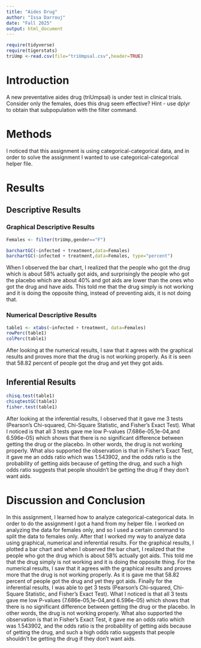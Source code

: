 ```yaml
---
title: "Aides Drug"
author: "Issa Darrouj"
date: "Fall 2025"
output: html_document
---
```


```r
require(tidyverse)
require(tigerstats)
triUmp <-read.csv(file="triUmpsal.csv",header=TRUE)
```

# Introduction

<!--In this section you explain what you are trying to show.  Where did the data come from?  What is the research or other question you are trying to answer?.  If you skimp in this section expect to be marked down in your grade. Paint a picture of the project a couple of paragraphs is expected!-->

A new  preventative aides drug (triUmpsal) is under test in clinical trials. Consider only the females, does this drug seem effective?  Hint - use dplyr to obtain that subpopulation with the filter command.

# Methods

<!--Decide on your methods:  use "variable analysis" or other appropriate descriptors.  Make sure to choose at least one graphical method and at least one numerical method. Discuss what data manipulations may be needed for example subsetting or other binning procedures and what sort of graphical displays and inferential tools will be used!-->

I noticed that this assignment is using categorical-categorical data, and in order to solve the assignment I wanted to use categorical-categorical helper file.

# Results

<!--Divide this section into two sub-sections:  One for your descriptive  results and one for your inferential results.!-->

## Descriptive Results

### Graphical Descriptive Results

<!--Graphical results here.  Make sure to show your code.  Provide appropriate labels for axes, giving units if possible, and provide a good title for the graph, too.  Use the graphical results to describe the patterns if any that exist in the data as focused toward the research question. Bottom line is to explain the features of the graph that are relevant to conforming or departing to what is expected by your null hypothesis !-->

```r
Females <- filter(triUmp,gender=="F")
```


```r
barchartGC(~infected + treatment,data=Females)
barchartGC(~infected + treatment,data=Females, type="percent")

```

When I observed the bar chart, I realized that the people who got the drug which is about 58% actually got aids, and surprisingly the people who got the placebo which are about 40% and got aids are lower than the ones who got the drug and have aids. This told me that the drug simply is not working and it is doing the opposite thing, instead of preventing aids, it is not doing that.

### Numerical Descriptive Results

<!--Numerical results go here. Use the numerical results to describe the patterns if any that exist in the data as focused toward the research question!-->

```r
table1 <- xtabs(~infected + treatment, data=Females)
rowPerc(table1)
colPerc(table1)
```

After looking at the numerical results, I saw that it agrees with the graphical results and proves more that the drug is not working properly. As it is seen that 58.82 percent of people got the drug and yet they got aids.  

## Inferential Results

<!--State hypothesis clearly.  Make sure your discussion of the inferential test covers all the aspects that the test output produces, such as test statistic, p-value etc.  Make a decision about the null hypothesis, explain the assumptions on which the selected test/procedure was based, and why the chosen procedure satisfys the assumptions and is appropriate to answer the research question!-->

```r
chisq.test(table1)
chisqtestGC(table1)
fisher.test(table1)
```

After looking at the inferential results, I observed that it gave me 3 tests (Pearson's Chi-squared, Chi-Square Statistic, and Fisher's Exact Test). What I noticed is that all 3 tests gave me low P-values (7.686e-05,1e-04,and 6.596e-05) which shows that there is no significant difference between getting the drug or the placebo. In other words, the drug is not working properly. What also supported the observation is that in Fisher's Exact Test, it gave me an odds ratio which was 1.543902, and the odds ratio is the probability of getting aids because of getting the drug, and such a high odds ratio suggests that people shouldn't be getting the drug if they don't want aids.

# Discussion and Conclusion

<!--Discussion and conclusion here.  If you found a relationship be sure to consider whether the relationship occurs because one of the variavbles causes the other, or whether they perhasps are related for some other reason.  Watch the chapter 6 videos from the GeorgeTown videos collection.!-->

In this assignment, I learned how to analyze categorical-categorical data. In order to do the assignment I got a hand from my helper file. I worked on analyzing the data for females only, and so I used a certain command to split the data to females only. After that I worked my way to analyze data using graphical, numerical and inferential results. For the graphical results, I plotted a bar chart and when I observed the bar chart, I realized that the people who got the drug which is about 58% actually got aids. This told me that the drug simply is not working and it is doing the opposite thing. For the numerical results, I saw that it agrees with the graphical results and proves more that the drug is not working properly. As it is gave me that 58.82 percent of people got the drug and yet they got aids. Finally for the inferential results, I was able to get 3 tests (Pearson's Chi-squared, Chi-Square Statistic, and Fisher's Exact Test). What I noticed is that all 3 tests gave me low P-values (7.686e-05,1e-04,and 6.596e-05) which shows that there is no significant difference between getting the drug or the placebo. In other words, the drug is not working properly. What also supported the observation is that in Fisher's Exact Test, it gave me an odds ratio which was 1.543902, and the odds ratio is the probability of getting aids because of getting the drug, and such a high odds ratio suggests that people shouldn't be getting the drug if they don't want aids.   
